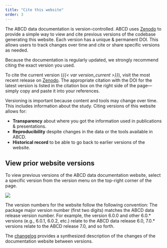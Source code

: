 ```yaml
---
title: "Cite this website"
order: 3
---
```


The ABCD data documentation is version-controlled. ABCD uses [Zenodo](https://zenodo.org/) to provide a simple way to view and cite previous versions of the codebase generating this website. Each version has a unique & permanent DOI. This allows users to track changes over time and cite or share specific versions as needed.

::: {.callout-important}
Because the documentation is regularly updated, we strongly recommend citing the exact version you used.
:::

To cite the current version (_{{< var version_current >}}_), visit the most recent release on [Zenodo](https://doi.org/10.5281/zenodo.15800724). The appropriate citation with the DOI for the latest version is listed in the citation box on the right side of the page—simply copy and paste it into your references.

::: {.callout-note title="Why use versioning?"}
Versioning is important because content and tools may change over time. This includes information about the study. Citing versions of this website allows for:

- **Transparency** about where you got the information used in publications & presentations.
- **Reproducibility** despite changes in the data or the tools available in ABCD.
- **Historical record** to be able to go back to earlier versions of the website.
:::

## View prior website versions

To view previous versions of the ABCD data documentation website, select a specific version from the version menu on the top-right corner of the page. 

![](../assets/img/info/version_nav_bar)

::: {.callout-note title="Version naming convention"}
The version numbers for the website follow the following convention: The package major version number (first two digits) matches the ABCD data release version number. For example, the version 6.0.0 and other 6.0.* versions (e.g., 6.0.1, 6.0.2, etc.) relate to the ABCD data release 6.0, 7.0.* versions relate to the ABCD release 7.0, and so forth.
:::

The [changelog](changelog.qmd) provides a synthesized description of the changes of the documentation website between versions. 
